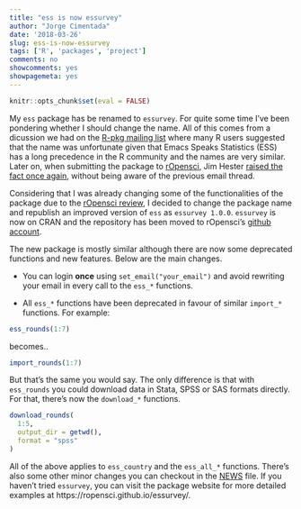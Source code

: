 ---
title: "ess is now essurvey"
author: "Jorge Cimentada"
date: '2018-03-26'
slug: ess-is-now-essurvey
tags: ['R', 'packages', 'project']
comments: no
showcomments: yes
showpagemeta: yes
---

```{r, echo = FALSE}
knitr::opts_chunk$set(eval = FALSE)
```


My `ess` package has be renamed to `essurvey`. For quite some time I've been pondering whether I should change the name. All of this comes from a dicussion we had on the [R-pkg mailing list](http://r.789695.n4.nabble.com/R-pkgs-Release-of-ess-0-0-1-td4746540.html) where many R users suggested that the name was unfortunate given that Emacs Speaks Statistics (ESS) has a long precedence in the R community and the names are very similar. Later on, when submitting the package to [rOpensci](https://ropensci.org/), Jim Hester [raised the fact once again](https://github.com/ropensci/onboarding/issues/201#issuecomment-372304003), without being aware of the previous email thread.

Considering that I was already changing some of the functionalities of the package due to the [rOpensci review](https://github.com/ropensci/onboarding/issues/201), I decided to change the package name and republish an improved version of `ess` as `essurvey 1.0.0`. `essurvey` is now on CRAN and the repository has been moved to rOpensci's [github account](https://github.com/ropensci/essurvey).

The new package is mostly similar although there are now some deprecated functions and new features. Below are the main changes.

* You can login **once** using `set_email("your_email")` and avoid rewriting your email in every call to the `ess_*` functions.

* All `ess_*` functions have been deprecated in favour of similar `import_*` functions. For example:

```{r}
ess_rounds(1:7)
```

becomes..

```{r}
import_rounds(1:7)
```

But that's the same you would say. The only difference is that with `ess_rounds` you could download data in Stata, SPSS or SAS formats directly. For that, there's now the `download_*` functions.

```{r}
download_rounds(
  1:5,
  output_dir = getwd(),
  format = "spss"
)
```

All of the above applies to `ess_country` and the `ess_all_*` functions. There's also some other minor changes you can checkout in the [NEWS](https://github.com/ropensci/essurvey/blob/master/NEWS.md) file. If you haven't tried `essurvey`, you can visit the package website for more detailed examples at https://ropensci.github.io/essurvey/.
